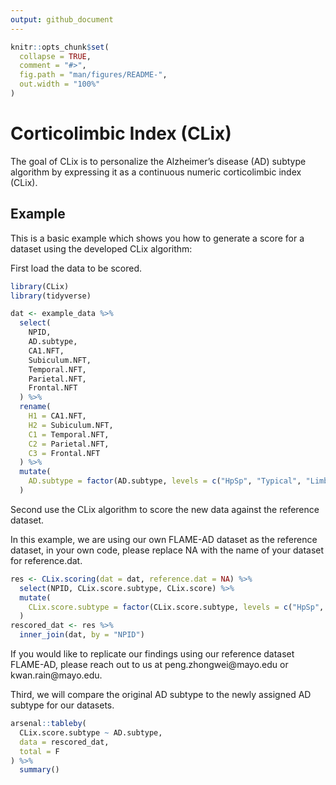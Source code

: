```yaml
---
output: github_document
---
```


<!-- README.md is generated from README.Rmd. Please edit that file -->

```r
knitr::opts_chunk$set(
  collapse = TRUE,
  comment = "#>",
  fig.path = "man/figures/README-",
  out.width = "100%"
)
```

# Corticolimbic Index (CLix)

<!-- badges: start -->
<!-- badges: end -->

The goal of CLix is to personalize the Alzheimer's disease (AD) subtype algorithm by expressing it as a continuous numeric corticolimbic index (CLix). 


## Example

This is a basic example which shows you how to generate a score for a dataset using the developed CLix algorithm:

First load the data to be scored.

```r
library(CLix)
library(tidyverse)
```

```r
dat <- example_data %>% 
  select(
    NPID, 
    AD.subtype, 
    CA1.NFT, 
    Subiculum.NFT, 
    Temporal.NFT, 
    Parietal.NFT, 
    Frontal.NFT
  ) %>% 
  rename(
    H1 = CA1.NFT, 
    H2 = Subiculum.NFT, 
    C1 = Temporal.NFT, 
    C2 = Parietal.NFT, 
    C3 = Frontal.NFT
  ) %>% 
  mutate(
    AD.subtype = factor(AD.subtype, levels = c("HpSp", "Typical", "Limbic"))
  )
```

Second use the CLix algorithm to score the new data against the reference dataset. 

In this example, we are using our own FLAME-AD dataset as the reference dataset, in your own code, please replace NA with the name of your dataset for reference.dat.
```r
res <- CLix.scoring(dat = dat, reference.dat = NA) %>% 
  select(NPID, CLix.score.subtype, CLix.score) %>% 
  mutate(
    CLix.score.subtype = factor(CLix.score.subtype, levels = c("HpSp", "Typical", "Limbic"))
  )
rescored_dat <- res %>% 
  inner_join(dat, by = "NPID")
```

If you would like to replicate our findings using our reference dataset FLAME-AD, please reach out to us at peng.zhongwei\@mayo.edu or kwan.rain\@mayo.edu.

Third, we will compare the original AD subtype to the newly assigned AD subtype for our datasets.

```r
arsenal::tableby(
  CLix.score.subtype ~ AD.subtype, 
  data = rescored_dat, 
  total = F
) %>% 
  summary()
```
